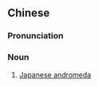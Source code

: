 {{also|马醉木}}
==Chinese==
{{zh-forms|s=马醉木}}
{{wikipedia|lang=zh}}

===Pronunciation===
{{zh-pron
|m=mǎzuìmù
|cat=n
}}

===Noun===
{{zh-noun}}

# [[Japanese andromeda]]

{{zh-cat|Heather family plants}}